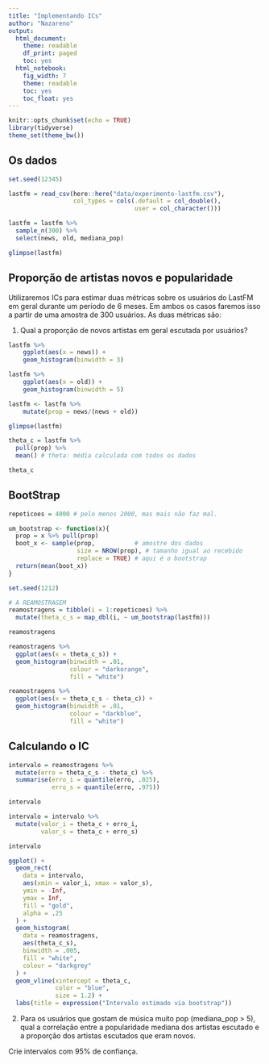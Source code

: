```yaml
---
title: "Implementando ICs"
author: "Nazareno"
output:
  html_document:
    theme: readable
    df_print: paged
    toc: yes
  html_notebook:
    fig_width: 7
    theme: readable
    toc: yes
    toc_float: yes
---
```


```r
knitr::opts_chunk$set(echo = TRUE)
library(tidyverse)
theme_set(theme_bw())
```

## Os dados

```r
set.seed(12345)

lastfm = read_csv(here::here("data/experimento-lastfm.csv"), 
                  col_types = cols(.default = col_double(), 
                                   user = col_character()))

lastfm = lastfm %>% 
  sample_n(300) %>% 
  select(news, old, mediana_pop)

glimpse(lastfm)
```

## Proporção de artistas novos e popularidade

Utilizaremos ICs para estimar duas métricas sobre os usuários do LastFM em geral durante um período de 6 meses. Em ambos os casos faremos isso a partir de uma amostra de 300 usuários. As duas métricas são: 

1. Qual a proporção de novos artistas em geral escutada por usuários?

```r
lastfm %>% 
    ggplot(aes(x = news)) +
    geom_histogram(binwidth = 3)

lastfm %>% 
    ggplot(aes(x = old)) +
    geom_histogram(binwidth = 5)
```

```r
lastfm <- lastfm %>%
    mutate(prop = news/(news + old))

glimpse(lastfm)

theta_c = lastfm %>%  
  pull(prop) %>% 
  mean() # theta: média calculada com todos os dados

theta_c
```

## BootStrap

```r
repeticoes = 4000 # pelo menos 2000, mas mais não faz mal.

um_bootstrap <- function(x){
  prop = x %>% pull(prop)
  boot_x <- sample(prop,           # amostre dos dados
                   size = NROW(prop), # tamanho igual ao recebido
                   replace = TRUE) # aqui é o bootstrap
  return(mean(boot_x))
}

set.seed(1212)

# A REAMOSTRAGEM
reamostragens = tibble(i = 1:repeticoes) %>% 
  mutate(theta_c_s = map_dbl(i, ~ um_bootstrap(lastfm)))

reamostragens
```


```r
reamostragens %>%
  ggplot(aes(x = theta_c_s)) +
  geom_histogram(binwidth = .01,
                 colour = "darkorange",
                 fill = "white")

reamostragens %>%
  ggplot(aes(x = theta_c_s - theta_c)) +
  geom_histogram(binwidth = .01,
                 colour = "darkblue",
                 fill = "white")
```


## Calculando o IC

```r
intervalo = reamostragens %>% 
  mutate(erro = theta_c_s - theta_c) %>% 
  summarise(erro_i = quantile(erro, .025), 
            erro_s = quantile(erro, .975))

intervalo
```


```r
intervalo = intervalo %>% 
  mutate(valor_i = theta_c + erro_i, 
         valor_s = theta_c + erro_s)

intervalo
```

```r
ggplot() +
  geom_rect(
    data = intervalo,
    aes(xmin = valor_i, xmax = valor_s),
    ymin = -Inf,
    ymax = Inf,
    fill = "gold",
    alpha = .25
  ) +
  geom_histogram(
    data = reamostragens,
    aes(theta_c_s),
    binwidth = .005,
    fill = "white",
    colour = "darkgrey"
  ) +
  geom_vline(xintercept = theta_c,
             color = "blue",
             size = 1.2) +
  labs(title = expression("Intervalo estimado via bootstrap"))
```


2. Para os usuários que gostam de música muito pop (mediana_pop > 5), qual a correlação entre a popularidade mediana dos artistas escutado e a proporção dos artistas escutados que eram novos. 

Crie intervalos com 95% de confiança.